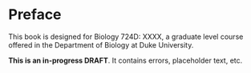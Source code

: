 # Preface {.unnumbered}

This book is designed for Biology 724D: XXXX, a graduate level course offered in the Department of Biology at Duke University.

**This is an in-progress DRAFT**. It contains errors, placeholder text, etc.
